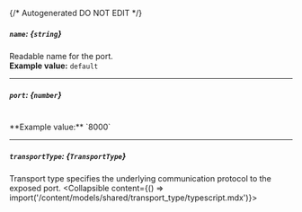 {/* Autogenerated DO NOT EDIT  */}

##### `name`: *{`string`}*
Readable name for the port.
<br/>
**Example value:** `default`

---
##### `port`: *{`number`}*
<br/>
**Example value:** `8000`

---
##### `transportType`: *{`TransportType`}*
Transport type specifies the underlying communication protocol to the exposed port.
<Collapsible content={() => import('/content/models/shared/transport_type/typescript.mdx')}>
</Collapsible>


